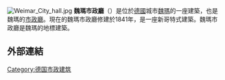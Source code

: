 [[File:Weimar_City_hall.jpg|thumb]]
'''魏瑪市政廳'''（{{lang-de|Weimarer Rathaus}}）是位於[[德國|德國]]城市[[魏瑪|魏瑪]]的一座建築，也是魏瑪的[[市政廳|市政廳]]。現在的魏瑪市政廳修建於1841年，是一座新哥特式建築。魏瑪市政廳是魏瑪的地標建築。
==外部連結==
{{Commonscat|Town Hall of Weimar|Rathaus Weimar}}
[[Category:德国市政建筑|Category:德国市政建筑]]